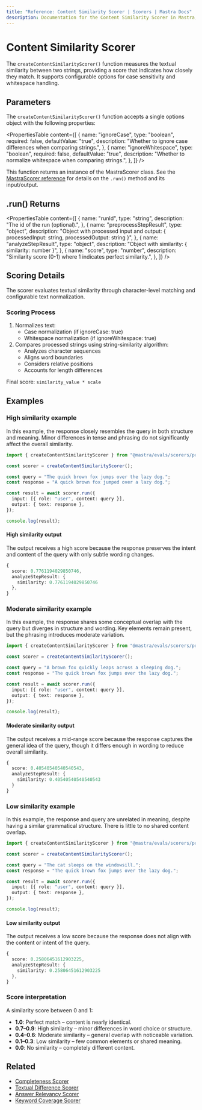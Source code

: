 ```yaml
---
title: "Reference: Content Similarity Scorer | Scorers | Mastra Docs"
description: Documentation for the Content Similarity Scorer in Mastra, which measures textual similarity between strings and provides a matching score.
---
```


# Content Similarity Scorer

The `createContentSimilarityScorer()` function measures the textual similarity between two strings, providing a score that indicates how closely they match. It supports configurable options for case sensitivity and whitespace handling.

## Parameters

The `createContentSimilarityScorer()` function accepts a single options object with the following properties:

<PropertiesTable
  content={[
    {
      name: "ignoreCase",
      type: "boolean",
      required: false,
      defaultValue: "true",
      description: "Whether to ignore case differences when comparing strings.",
    },
    {
      name: "ignoreWhitespace",
      type: "boolean",
      required: false,
      defaultValue: "true",
      description: "Whether to normalize whitespace when comparing strings.",
    },
  ]}
/>

This function returns an instance of the MastraScorer class. See the [MastraScorer reference](./mastra-scorer) for details on the `.run()` method and its input/output.

## .run() Returns

<PropertiesTable
  content={[
    {
      name: "runId",
      type: "string",
      description: "The id of the run (optional).",
    },
    {
      name: "preprocessStepResult",
      type: "object",
      description:
        "Object with processed input and output: { processedInput: string, processedOutput: string }",
    },
    {
      name: "analyzeStepResult",
      type: "object",
      description: "Object with similarity: { similarity: number }",
    },
    {
      name: "score",
      type: "number",
      description:
        "Similarity score (0-1) where 1 indicates perfect similarity.",
    },
  ]}
/>

## Scoring Details

The scorer evaluates textual similarity through character-level matching and configurable text normalization.

### Scoring Process

1. Normalizes text:
   - Case normalization (if ignoreCase: true)
   - Whitespace normalization (if ignoreWhitespace: true)
2. Compares processed strings using string-similarity algorithm:
   - Analyzes character sequences
   - Aligns word boundaries
   - Considers relative positions
   - Accounts for length differences

Final score: `similarity_value * scale`

## Examples

### High similarity example

In this example, the response closely resembles the query in both structure and meaning. Minor differences in tense and phrasing do not significantly affect the overall similarity.

```typescript title="src/example-high-similarity.ts" showLineNumbers copy
import { createContentSimilarityScorer } from "@mastra/evals/scorers/prebuilt";

const scorer = createContentSimilarityScorer();

const query = "The quick brown fox jumps over the lazy dog.";
const response = "A quick brown fox jumped over a lazy dog.";

const result = await scorer.run({
  input: [{ role: "user", content: query }],
  output: { text: response },
});

console.log(result);
```

#### High similarity output

The output receives a high score because the response preserves the intent and content of the query with only subtle wording changes.

```typescript
{
  score: 0.7761194029850746,
  analyzeStepResult: {
    similarity: 0.7761194029850746
  },
}
```

### Moderate similarity example

In this example, the response shares some conceptual overlap with the query but diverges in structure and wording. Key elements remain present, but the phrasing introduces moderate variation.

```typescript title="src/example-moderate-similarity.ts" showLineNumbers copy
import { createContentSimilarityScorer } from "@mastra/evals/scorers/prebuilt";

const scorer = createContentSimilarityScorer();

const query = "A brown fox quickly leaps across a sleeping dog.";
const response = "The quick brown fox jumps over the lazy dog.";

const result = await scorer.run({
  input: [{ role: "user", content: query }],
  output: { text: response },
});

console.log(result);
```

#### Moderate similarity output

The output receives a mid-range score because the response captures the general idea of the query, though it differs enough in wording to reduce overall similarity.

```typescript
{
  score: 0.40540540540540543,
  analyzeStepResult: {
    similarity: 0.40540540540540543
  }
}
```

### Low similarity example

In this example, the response and query are unrelated in meaning, despite having a similar grammatical structure. There is little to no shared content overlap.

```typescript title="src/example-low-similarity.ts" showLineNumbers copy
import { createContentSimilarityScorer } from "@mastra/evals/scorers/prebuilt";

const scorer = createContentSimilarityScorer();

const query = "The cat sleeps on the windowsill.";
const response = "The quick brown fox jumps over the lazy dog.";

const result = await scorer.run({
  input: [{ role: "user", content: query }],
  output: { text: response },
});

console.log(result);
```

#### Low similarity output

The output receives a low score because the response does not align with the content or intent of the query.

```typescript
{
  score: 0.25806451612903225,
  analyzeStepResult: {
    similarity: 0.25806451612903225
  },
}
```

### Score interpretation

A similarity score between 0 and 1:

- **1.0**: Perfect match – content is nearly identical.
- **0.7–0.9**: High similarity – minor differences in word choice or structure.
- **0.4–0.6**: Moderate similarity – general overlap with noticeable variation.
- **0.1–0.3**: Low similarity – few common elements or shared meaning.
- **0.0**: No similarity – completely different content.

## Related

- [Completeness Scorer](./completeness)
- [Textual Difference Scorer](./textual-difference)
- [Answer Relevancy Scorer](./answer-relevancy)
- [Keyword Coverage Scorer](./keyword-coverage)
